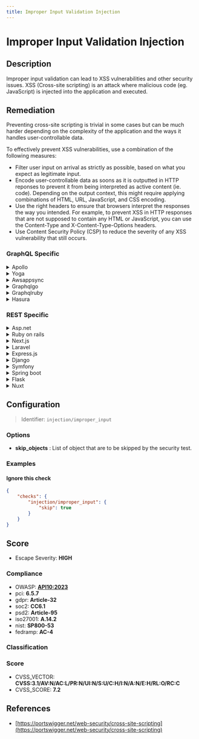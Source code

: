 ```yaml
---
title: Improper Input Validation Injection
---
```


# Improper Input Validation Injection

## Description

Improper input validation can lead to XSS vulnerabilities and other security issues.
XSS (Cross-site scripting) is an attack where malicious code (eg. JavaScript) is injected into the application and executed.


## Remediation

Preventing cross-site scripting is trivial in some cases but can be much harder depending on the complexity of the application and the ways it handles user-controllable data.

To effectively prevent XSS vulnerabilities, use a combination of the following measures:

- Filter user input on arrival as strictly as possible, based on what you expect as legitimate input.
- Encode user-controllable data as soons as it is outputted in HTTP reponses to prevent it from being interpreted as active content (ie. code). Depending on the output context, this might require applying combinations of HTML, URL, JavaScript, and CSS encoding.
- Use the right headers to ensure that browsers interpret the responses the way you intended. For example, to prevent XSS in HTTP responses that are not supposed to contain any HTML or JavaScript, you can use the Content-Type and X-Content-Type-Options headers.
- Use Content Security Policy (CSP) to reduce the severity of any XSS vulnerability that still occurs.



### GraphQL Specific

<details>
    <summary>Apollo</summary>

In Apollo Server, use validation rules to sanitize user input and prevent XSS attacks. Implement custom directives or use libraries like graphql-constraint-directive for input validation.

</details>

<details>
    <summary>Yoga</summary>

In GraphQL Yoga, validate inputs using middleware or custom scalar types to ensure that the data conforms to expected formats, thus preventing XSS.

</details>

<details>
    <summary>Awsappsync</summary>

For AWS AppSync, use VTL (Velocity Template Language) to validate input arguments and AWS WAF to protect against common web exploits like XSS.

</details>

<details>
    <summary>Graphqlgo</summary>

In GraphQL Go, use the validator package to add validation tags to your schema structs, ensuring that inputs are properly sanitized before processing.

</details>

<details>
    <summary>Graphqlruby</summary>

In GraphQL-Ruby, use input object classes with built-in validators or custom validation methods to sanitize and validate input before execution.

</details>

<details>
    <summary>Hasura</summary>

With Hasura, leverage PostgreSQL's check constraints to validate input at the database level and use Hasura's permission system to prevent unauthorized operations.

</details>


### REST Specific

<details>
    <summary>Asp.net</summary>

In ASP.NET, use data annotations to validate input models and implement custom validation attributes if necessary to prevent XSS and other injection attacks.

</details>

<details>
    <summary>Ruby on rails</summary>

In Ruby on Rails, use Active Model validations to ensure that inputs are properly sanitized and validated before they are used in the application.

</details>

<details>
    <summary>Next.js</summary>

In Next.js, validate API route inputs using libraries like Joi or Yup before processing them to prevent XSS and other security vulnerabilities.

</details>

<details>
    <summary>Laravel</summary>

In Laravel, use the built-in validation rules in request classes or controllers to validate user input and protect against XSS.

</details>

<details>
    <summary>Express.js</summary>

In Express.js, use middleware like express-validator to validate and sanitize user input before it reaches your route handlers.

</details>

<details>
    <summary>Django</summary>

In Django, use form or serializer validation to ensure that user input is sanitized and validated before being processed.

</details>

<details>
    <summary>Symfony</summary>

In Symfony, use the Validator component with built-in or custom constraints to validate user input and prevent XSS attacks.

</details>

<details>
    <summary>Spring boot</summary>

In Spring Boot, use JSR-303/JSR-380 annotations for input validation in your controller methods to ensure that the input is valid before processing.

</details>

<details>
    <summary>Flask</summary>

In Flask, use WTForms or similar libraries to validate form input and ensure that data is sanitized before being used in the application.

</details>

<details>
    <summary>Nuxt</summary>

In Nuxt.js, validate user input on the server side in your API routes or middleware using libraries like Joi or Yup before processing the data.

</details>

## Configuration

> Identifier: `injection/improper_input`

### Options

- **skip_objects** : List of object that are to be skipped by the security test.
  



### Examples



#### Ignore this check

```json
{
    "checks": {
        "injection/improper_input": {
            "skip": true
        }
    }
}
```




## Score

- Escape Severity: **<span className="high-severity">HIGH</span>**

### Compliance

- OWASP: **[API10:2023](https://github.com/OWASP/API-Security/blob/master/editions/2023/en/0xaa-unsafe-consumption-of-apis.md)**
- pci: **6.5.7**
- gdpr: **Article-32**
- soc2: **CC6.1**
- psd2: **Article-95**
- iso27001: **A.14.2**
- nist: **SP800-53**
- fedramp: **AC-4**

### Classification






### Score

- CVSS_VECTOR: **CVSS:3.1/AV:N/AC:L/PR:N/UI:N/S:U/C:H/I:N/A:N/E:H/RL:O/RC:C**
- CVSS_SCORE: **7.2**

## References

- [https://portswigger.net/web-security/cross-site-scripting](https://portswigger.net/web-security/cross-site-scripting)
  